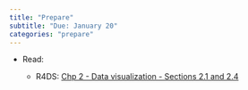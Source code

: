 ```yaml
---
title: "Prepare"
subtitle: "Due: January 20"
categories: "prepare"
---
```


-   Read:

    -   R4DS: [Chp 2 - Data visualization - Sections 2.1 and 2.4](https://r4ds.hadley.nz/data-visualize.html)
